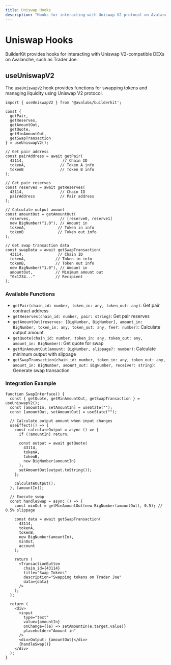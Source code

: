 ```yaml
---
title: Uniswap Hooks
description: "Hooks for interacting with Uniswap V2 protocol on Avalanche."
---
```


# Uniswap Hooks

BuilderKit provides hooks for interacting with Uniswap V2-compatible DEXs on Avalanche, such as Trader Joe.

## useUniswapV2

The `useUniswapV2` hook provides functions for swapping tokens and managing liquidity using Uniswap V2 protocol.

```tsx
import { useUniswapV2 } from '@avalabs/builderkit';

const { 
  getPair,
  getReserves,
  getAmountOut,
  getQuote,
  getMinAmountOut,
  getSwapTransaction
} = useUniswapV2();

// Get pair address
const pairAddress = await getPair(
  43114,                 // Chain ID
  tokenA,               // Token A info
  tokenB                // Token B info
);

// Get pair reserves
const reserves = await getReserves(
  43114,                // Chain ID
  pairAddress           // Pair address
);

// Calculate output amount
const amountOut = getAmountOut(
  reserves,             // [reserve0, reserve1]
  new BigNumber("1.0"), // Amount in
  tokenA,              // Token in info
  tokenB               // Token out info
);

// Get swap transaction data
const swapData = await getSwapTransaction(
  43114,               // Chain ID
  tokenA,             // Token in info
  tokenB,             // Token out info
  new BigNumber("1.0"), // Amount in
  amountOut,          // Minimum amount out
  "0x1234..."         // Recipient
);
```

### Available Functions

- `getPair(chain_id: number, token_in: any, token_out: any)`: Get pair contract address
- `getReserves(chain_id: number, pair: string)`: Get pair reserves
- `getAmountOut(reserves: [BigNumber, BigNumber], amount_in: BigNumber, token_in: any, token_out: any, fee?: number)`: Calculate output amount
- `getQuote(chain_id: number, token_in: any, token_out: any, amount_in: BigNumber)`: Get quote for swap
- `getMinAmountOut(amount: BigNumber, slippage?: number)`: Calculate minimum output with slippage
- `getSwapTransaction(chain_id: number, token_in: any, token_out: any, amount_in: BigNumber, amount_out: BigNumber, receiver: string)`: Generate swap transaction

### Integration Example

```tsx
function SwapInterface() {
  const { getQuote, getMinAmountOut, getSwapTransaction } = useUniswapV2();
  const [amountIn, setAmountIn] = useState("");
  const [amountOut, setAmountOut] = useState("");
  
  // Calculate output amount when input changes
  useEffect(() => {
    const calculateOutput = async () => {
      if (!amountIn) return;
      
      const output = await getQuote(
        43114,
        tokenA,
        tokenB,
        new BigNumber(amountIn)
      );
      setAmountOut(output.toString());
    };
    
    calculateOutput();
  }, [amountIn]);
  
  // Execute swap
  const handleSwap = async () => {
    const minOut = getMinAmountOut(new BigNumber(amountOut), 0.5); // 0.5% slippage
    
    const data = await getSwapTransaction(
      43114,
      tokenA,
      tokenB,
      new BigNumber(amountIn),
      minOut,
      account
    );
    
    return (
      <TransactionButton
        chain_id={43114}
        title="Swap Tokens"
        description="Swapping tokens on Trader Joe"
        data={data}
      />
    );
  };
  
  return (
    <div>
      <input
        type="text"
        value={amountIn}
        onChange={(e) => setAmountIn(e.target.value)}
        placeholder="Amount in"
      />
      <div>Output: {amountOut}</div>
      {handleSwap()}
    </div>
  );
}
```